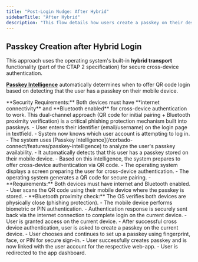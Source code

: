 ```yaml
---
title: "Post-Login Nudge: After Hybrid"
sidebarTitle: "After Hybrid"
description: "This flow details how users create a passkey on their desktop device after they logged in via cross-device authentication. Passkey Intelligence automatically determines when to offer QR code login."
---
```



## Passkey Creation after Hybrid Login

This approach uses the operating system's built-in **hybrid transport** functionality (part of the CTAP 2 specification) for secure cross-device authentication.

**[Passkey Intelligence](/corbado-connect/features/passkey-intelligence)** automatically determines when to offer QR code login based on detecting that the user has a passkey on their mobile device.

<Warning>
    **Security Requirements:** Both devices must have **internet connectivity** and **Bluetooth enabled** for cross-device authentication to work. This dual-channel approach (QR code for initial pairing + Bluetooth proximity verification) is a critical phishing protection mechanism built into passkeys.
</Warning>

<Tabs>
  <Tab title="macOS">
    <ToolingFrame 
        imageURL="/images/authentication-flow/web-app/desktop/append-after-hybrid-macos.png"
        caption="macOS passkey append after hybrid login"
        imageName="append-after-hybrid-macos.png"
    />
  </Tab>

<Tab title="Windows">
    <ToolingFrame 
        imageURL="/images/authentication-flow/web-app/desktop/append-after-hybrid-windows.png"
        caption="Windows passkey append after hybrid login"
        imageName="append-after-hybrid-windows.png"
    />
</Tab>
</Tabs>

<Steps>
    <Step title="User enters identifier">
        - User enters their identifier (email/username) on the login page in textfield.
        - System now knows which user account is attempting to log in.
    </Step>
    <Step title="Passkey Intelligence determines cross-device authentication is available">
        - The system uses [Passkey Intelligence](/corbado-connect/features/passkey-intelligence) to analyze the user's passkey availability.
        - It automatically detects that this user has a passkey stored on their mobile device.
        - Based on this intelligence, the system prepares to offer cross-device authentication via QR code.
    </Step>
    <Step title="OS displays QR code screen">
        - The operating system displays a screen preparing the user for cross-device authentication.
        - The operating system generates a QR code for secure pairing.
        - **Requirements:** Both devices must have internet and Bluetooth enabled.
    </Step>
    <Step title="User scans QR and authenticates">
        - User scans the QR code using their mobile device where the passkey is stored.
        - **Bluetooth proximity check:** The OS verifies both devices are physically close (phishing protection).
        - The mobile device performs biometric or PIN authentication.
    </Step>
    <Step title="Login completes on current device & passkey append initiates">
        - Authentication response is securely sent back via the internet connection to complete login on the current device.
        - User is granted access on the current device.
        - After successful cross device authentication, user is asked to create a passkey on the current device.
    </Step>
    <Step title="OS-native biometric modal appears">
        - User chooses and continues to set up a passkey using fingerprint, face, or PIN for secure sign-in.
    </Step>
    <Step title="Passkey creation successful">
        - User successfully creates passkey and is now linked with the user account for the respective web-app.
    </Step>
    <Step title="Redirection to app dashboard">
        - User is redirected to the app dashboard.
    </Step>

</Steps>
